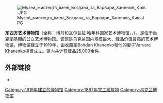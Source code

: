{{expand|time=2007-09-26T20:16:04Z}}
[[File:Музей_мистецтв_імені_Богдана_та_Варвари_Ханенків_Київ.JPG|thumb]]

'''东西方艺术博物馆'''（全称：博丹和瓦尔瓦拉·哈年科国家艺术博物馆，{{lang-uk|Національний музей мистецтв імені Богдана та Варвари Ханенків}}，{{lang-en|The Bohdan and Varvara Khanenko National Museum of Arts}}），是位于[[烏克蘭|烏克蘭]][[基輔|基輔]]的公立艺术博物馆。该馆是乌克兰国内规模最大、藏品价值最高的艺术博物馆。博物馆建立于1919年，由收藏家Bohdan Khanenko和他的妻子Varvara Khanenko捐赠成立。馆内共计有藏品25,000余件。

==外部链接==
{{Commons category}}
*{{Official website}}

{{Coord|display=t}}
{{Authority control}}

{{Museum-stub}}
[[Category:1919年建立的博物馆|Category:1919年建立的博物馆]]
[[Category:1887年完工建筑物|Category:1887年完工建筑物]]
[[Category:乌克兰博物馆|Category:乌克兰博物馆]]